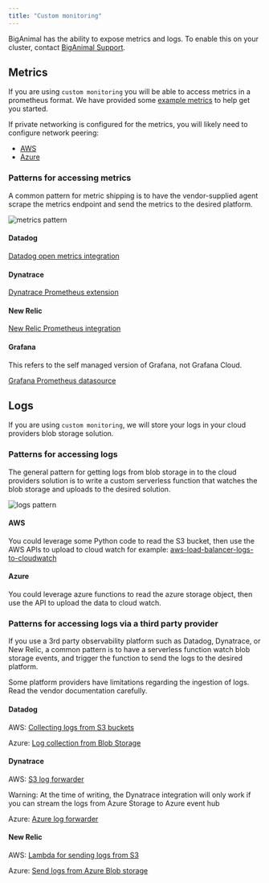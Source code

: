 ```yaml
---
title: "Custom monitoring"
---
```


BigAnimal has the ability to expose metrics and logs. To enable this on your cluster, contact [BigAnimal Support](/biganimal/release/overview/support).

## Metrics

If you are using `custom monitoring` you will be able to access metrics in a prometheus format. We have provided some [example metrics](/biganimal/latest/using_cluster/05_monitoring_and_logging/custom_monitoring/example_metrics/) to help get you started.

If private networking is configured for the metrics, you will likely need to configure network peering:

* [AWS](/biganimal/release/using_cluster/02_connecting_your_cluster/01_connecting_from_azure/02_virtual_network_peering)
* [Azure](/biganimal/release/using_cluster/02_connecting_your_cluster/01_connecting_from_azure/02_virtual_network_peering)

### Patterns for accessing metrics

A common pattern for metric shipping is to have the vendor-supplied agent scrape the metrics endpoint and send the metrics to the desired platform.

![metrics pattern](images/metrics_pattern.png)

#### Datadog

[Datadog open metrics integration](https://docs.datadoghq.com/integrations/openmetrics/)

#### Dynatrace

[Dynatrace Prometheus extension](https://www.dynatrace.com/support/help/extend-dynatrace/extensions20/data-sources/prometheus-extensions)

#### New Relic

[New Relic Prometheus integration](https://docs.newrelic.com/docs/infrastructure/prometheus-integrations/get-started/send-prometheus-metric-data-new-relic/#OpenMetrics)

#### Grafana

This refers to the self managed version of Grafana, not Grafana Cloud.

[Grafana Prometheus datasource](https://grafana.com/docs/grafana/latest/datasources/prometheus/)

## Logs

If you are using `custom monitoring`, we will store your logs in your cloud providers blob storage solution.

### Patterns for accessing logs

The general pattern for getting logs from blob storage in to the cloud providers solution is to write a custom serverless function that watches the blob storage and uploads to the desired solution.

![logs pattern](images/logs_pattern.png)

#### AWS

You could leverage some Python code to read the S3 bucket, then use the AWS APIs to upload to cloud watch for example: [aws-load-balancer-logs-to-cloudwatch](https://github.com/rupertbg/aws-load-balancer-logs-to-cloudwatch)

#### Azure

You could leverage azure functions to read the azure storage object, then use the API to upload the data to cloud watch.

### Patterns for accessing logs via a third party provider

If you use a 3rd party observability platform such as Datadog, Dynatrace, or New Relic, a common pattern is to have a serverless function watch blob storage events, and trigger the function to send the logs to the desired platform.

Some platform providers have limitations regarding the ingestion of logs. Read the vendor documentation carefully.

#### Datadog

AWS: [Collecting logs from S3 buckets](https://docs.datadoghq.com/logs/guide/send-aws-services-logs-with-the-datadog-lambda-function/?tab=awsconsole#collecting-logs-from-s3-buckets)

Azure: [Log collection from Blob Storage](https://docs.datadoghq.com/integrations/azure/?tab=blobstorage#create-a-new-azure-blob-storage-function)

#### Dynatrace

AWS: [S3 log forwarder](https://github.com/dynatrace-oss/dynatrace-aws-s3-log-forwarder)

Warning: At the time of writing, the Dynatrace integration will only work if you can stream the logs from Azure Storage to Azure event hub

Azure: [Azure log forwarder](https://github.com/dynatrace-oss/dynatrace-azure-log-forwarder)

#### New Relic

AWS: [Lambda for sending logs from S3](https://docs.newrelic.com/docs/logs/forward-logs/aws-lambda-sending-logs-s3/)

Azure: [Send logs from Azure Blob storage](https://docs.newrelic.com/docs/logs/forward-logs/azure-log-forwarding/#azure-blob-storage)
